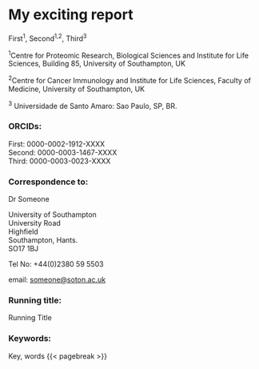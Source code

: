 # My exciting report {.unnumbered}

First^1^, Second^1,2^, Third^3^

^1^Centre for Proteomic Research, Biological Sciences and Institute for Life Sciences, Building 85, University of Southampton, UK

^2^Centre for Cancer Immunology and Institute for Life Sciences, Faculty of Medicine, University of Southampton, UK

^3^ Universidade de Santo Amaro: Sao Paulo, SP, BR.

### ORCIDs:

First: 0000-0002-1912-XXXX\
Second: 0000-0003-1467-XXXX\
Third: 0000-0003-0023-XXXX\

### Correspondence to:

Dr Someone

University of Southampton\
University Road\
Highfield\
Southampton, Hants.\
SO17 1BJ

Tel No: +44(0)2380 59 5503

email: [someone\@soton.ac.uk](mailto:someone@soton.ac.uk){.email}

### Running title:

Running Title

### Keywords:

Key, words
{{< pagebreak >}}